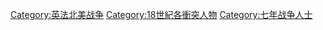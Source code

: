 [[Category:英法北美战争|Category:英法北美战争]]
[[Category:18世紀各衝突人物|Category:18世紀各衝突人物]]
[[Category:七年战争人士|Category:七年战争人士]]